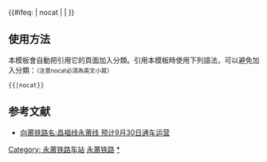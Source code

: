 {{鐵道路線|
| 模板名稱 = 永莆铁路
| 名稱 = [[永莆铁路]]（建设中）
| 代表色 = #0033c9
| Logo = [[File:China Railways.svg|17px]]
| 背景顏色 = #FFFFFF
| 車站列表 = [[永泰站 (福建省)|永泰]] - [[涵江北站|涵江北]] - [[莆田站|莆田]]</td> </tr><tr><td colspan="2"></table>
}}
<includeonly>{{#ifeq: {{{1}}} | nocat | <!--空--> | [[Category: 永莆铁路车站]] }}</includeonly>
<noinclude>
==使用方法==
本模板會自動把引用它的頁面加入分類。引用本模板時使用下列語法，可以避免加入分類：<small>（注意nocat必須為英文小寫）</small>
 <nowiki>{{</nowiki>{{PAGENAME}}<nowiki>|nocat}}</nowiki>
==参考文献==
* [http://www.jx.xinhuanet.com/news/focus/2013-01/17/c_114396749.htm 向莆铁路名:昌福线永莆线 预计9月30日通车运营]

[[Category:中国铁路路线模板|永莆铁路]]
[[Category:永莆铁路车站|*]]
</noinclude>